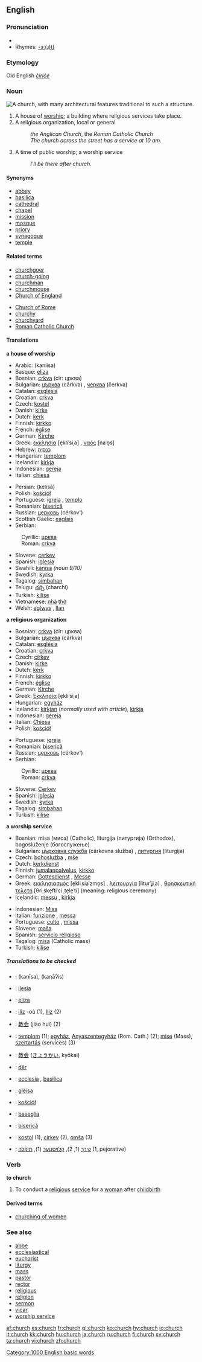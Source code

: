 ==English==

{{rank|government|particular|charge|603|church|paper|object|faith}}

===Pronunciation===
*{{audio|en-us-church.ogg|Audio (US)}}
*Rhymes: [[Rhymes:English:-ɜː(r)tʃ|-ɜː(ɹ)tʃ]]

===Etymology===
Old English ''[[ċiriċe]]''

===Noun===
[[Image:St Mary's Catherdral, Perth.JPG|thumb|right|A church, with many architectural features traditional to such a structure.]]
{{en-noun|es}}

# A house of [[worship]]; a building where religious services take place.
# A religious organization, local or general
#: ''the Anglican Church'', the ''Roman Catholic Church''
#: ''The church across the street has a service at 10 am.''
# A time of public worship; a worship service
#: ''I'll be there after church''.

====Synonyms====
*[[abbey]]
*[[basilica]]
*[[cathedral]]
*[[chapel]]
*[[mission]]
*[[mosque]]
*[[priory]]
*[[synagogue]]
*[[temple]]

====Related terms====
{{top2}}
*[[churchgoer]]
*[[church-going]]
*[[churchman]]
*[[churchmouse]]
*[[Church of England]]
{{mid2}}
*[[Church of Rome]]
*[[churchy]]
*[[churchyard]]
*[[Roman Catholic Church]]
{{bottom}}

====Translations====
'''a house of worship'''
{{top}}
*Arabic: {{ARchar|[[كنيسة]]}} (kaniisa) {{f}}
*Basque: [[eliza]]
*Bosnian: [[crkva#Bosnian|crkva]] (cir: црква) {{f}}
*Bulgarian: [[църква]] (cǎrkva) {{f}}, [[черква]] (čerkva) {{f}}
*Catalan: [[església]] {{f}}
*Croatian: [[crkva#Croatian|crkva]] {{f}}
*Czech: [[kostel]] {{m}}
*Danish: [[kirke]] {{c}}
*Dutch: [[kerk]] {{f}}
*Finnish: [[kirkko]]
*French: [[église]] {{f}}
*German: [[Kirche]] {{f}}
*Greek: [[εκκλησία]] [e̞kliˈsiˌa] {{f}}, [[ναός]] [naˈo̞s] {{m}}
*Hebrew: [[כנסיה]] {{f}}
*Hungarian: [[templom]]
*Icelandic: [[kirkja]] {{f}}
*Indonesian: [[gereja]]
*Italian: [[chiesa]] {{f}}
{{mid}}
*Persian: {{FAchar|[[کلیسا|کِلیسا]]}} (kelisā)
*Polish: [[kościół]] {{m}}
*Portuguese: [[igreja]] {{f}}, [[templo]] {{m}}
*Romanian: [[biserică]]
*Russian: [[церковь]] (cérkov') {{f}}
*Scottish Gaelic: [[eaglais]] {{f}}
*Serbian:
:Cyrillic: [[црква#Serbian|црква]] {{f}}
:Roman: [[crkva#Serbian|crkva]] {{f}}
*Slovene: [[cerkev]] {{f}}
*Spanish: [[iglesia]] {{f}}
*Swahili: [[kanisa]] ''(noun 9/10)''
*Swedish: [[kyrka]] {{c}}
*Tagalog: [[simbahan]]
*Telugu: [[చర్చి]] (charchi)
*Turkish: [[kilise]]
*Vietnamese: [[nhà]] [[thờ]]
*Welsh: [[eglwys]] {{f}}, [[llan]] {{f}}
{{bottom}}

'''a religious organization'''
{{top}}
*Bosnian: [[crkva#Bosnian|crkva]] (cir: црква) {{f}}
*Bulgarian: [[църква]] (cǎrkva) {{f}}
*Catalan: [[església]]
*Croatian: [[crkva#Croatian|crkva]] {{f}}
*Czech: [[církev]] {{f}}
*Danish: [[kirke]] {{c}}
*Dutch: [[kerk]] {{f}}
*Finnish: [[kirkko]]
*French: [[église]] {{f}}
*German: [[Kirche]] {{f}}
*Greek: [[Εκκλησία]] [e̞kliˈsiˌa] {{f}}
*Hungarian: [[egyház]]
*Icelandic: [[kirkjan]] {{f}} (''normally used with article''), [[kirkja]] {{f}}
*Indonesian: [[gereja]]
*Italian: [[Chiesa]] {{f}}
*Polish: [[kościół]] {{m}}
{{mid}}
*Portuguese: [[igreja]] {{f}}
*Romanian: [[biserică]]
*Russian: [[церковь]] (cérkov') {{f}}
*Serbian:
:Cyrillic: [[црква#Serbian|црква]] {{f}}
:Roman: [[crkva#Serbian|crkva]] {{f}}
*Slovene: [[Cerkev]] {{f}}
*Spanish: [[iglesia]] {{f}}
*Swedish: [[kyrka]] {{c}}
*Tagalog: [[simbahan]]
*Turkish: [[kilise]]
{{bottom}}

'''a worship service'''
{{top}}
*Bosnian: misa (миса) (Catholic), liturgija (литургија) (Orthodox), bogosluženje (богослужење)
*Bulgarian: [[църковна служба]] (cǎrkovna služba) {{f}}, [[литургия]] (liturgija) {{f}}
*Czech: [[bohoslužba]] {{f}}, [[mše]] {{f}}
*Dutch: [[kerkdienst]] {{m}}
*Finnish: [[jumalanpalvelus]], [[kirkko]]
*German: [[Gottesdienst]] {{m}}, [[Messe]] {{f}}
*Greek: [[εκκλησιασμός]] [e̞kliˌsiaˈzmo̞s] {{m}}, [[λειτουργία]] [liturˈʝiˌa] {{f}}, [[θρησκευτική τελετή]] [θriˌske̞ftiˈci ˌte̞le̞ˈti] {{f}} (meaning: religious ceremony)
*Icelandic: [[messu]] {{f}}, [[kirkja]] {{f}}
{{mid}}
*Indonesian: [[Misa]]
*Italian: [[funzione]] {{f}}, [[messa]] {{f}}
*Portuguese: [[culto]] {{m}}, [[missa]] {{f}}
*Slovene: [[maša]] {{f}}
*Spanish: [[servicio religioso]] {{m}}
*Tagalog: [[misa]] (Catholic mass)
*Turkish: [[kilise]]
{{bottom}}

=====Translations to be checked=====
{{checktrans}}

*{{ttbc|Arabic}}: {{ARchar|[[كنيسة|كَنيسة]]}} (kanīsa), {{p}} {{ARchar|[[كنائس|كَنائِس]]}} (kanāʔis)
*{{ttbc|Aragonese}}: [[ilesia]] {{f}}
*{{ttbc|Basque}}: [[eliza]]
*{{ttbc|Breton}}: [[iliz]] {{f}} -où {{p}} (1), [[Iliz]] {{f}} (2)
*{{ttbc|Chinese}}: [[教会]] (jiào huì) (2)
*{{ttbc|Hungarian}}: [[templom]] (1); [[egyház]], [[Anyaszentegyház]] (Rom. Cath.) (2); [[mise]] (Mass), [[szertartás]] (services) (3)
*{{ttbc|Japanese}}: [[教会]] ([[きょうかい]], kyōkai)
*{{ttbc|Kurdish}}: [[dêr]]
*{{ttbc|Latin}}: [[ecclesia]] {{f}}, [[basilica]]
*{{ttbc|Occitan}}: [[glèisa]]
*{{ttbc|Polish}}: [[kościół]] {{m}}
*{{ttbc|Rhaeto-Romance}}: [[baseglia]]
*{{ttbc|Romanian}}: [[biserică]] {{f}}
*{{ttbc|Slovak}}: [[kostol]] {{m}} (1), [[cirkev]] {{f}} (2), [[omša]] {{f}} (3)
*{{ttbc|Yiddish}}: [[קירך]] {{m}} (1, 2), [[קלויסטער]] {{m}} (1), [[תּיפֿלה]] {{m}} (1, pejorative)

===Verb===
'''to church'''

# {{transitive}} To conduct a [[religious]] [[service]] for a [[woman]] after [[childbirth]]

====Derived terms====
*[[churching of women]]

===See also===
*[[abbe]]
*[[ecclesiastical]]
*[[eucharist]]
*[[liturgy]]
*[[mass]]
*[[pastor]]
*[[rector]]
*[[religious]]
*[[religion]]
*[[sermon]]
*[[vicar]]
*[[worship service]]

[[Category:1000 English basic words]]

[[af:church]]
[[es:church]]
[[fr:church]]
[[gl:church]]
[[ko:church]]
[[hy:church]]
[[io:church]]
[[it:church]]
[[kk:church]]
[[hu:church]]
[[ja:church]]
[[ru:church]]
[[fi:church]]
[[sv:church]]
[[ta:church]]
[[vi:church]]
[[zh:church]]